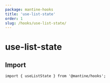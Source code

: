 ```yaml
---
package: mantine-hooks
title: 'use-list-state'
order: 1
slug: /hooks/use-list-state/
---
```



# use-list-state

<PageHeader
  source="mantine-hooks/src/hooks/use-list-state/use-list-state.ts"
  docs="hooks/use-list-state.mdx"
  package="@mantine/hooks"
/>

## Import

```tsx
import { useListState } from '@mantine/hooks';
```
